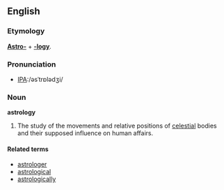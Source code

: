 ==English==

===Etymology===
'''[[Astro-]]''' + '''[[-logy]]'''.

===Pronunciation===
*[[w:International Phonetic Alphabet|IPA]]:/əsˈtrɒlədʒi/

===Noun===
'''astrology'''
# The study of the movements and relative positions of [[celestial]] bodies and their supposed influence on human affairs.

====Related terms====
*[[astrologer]]
*[[astrological]]
*[[astrologically]]